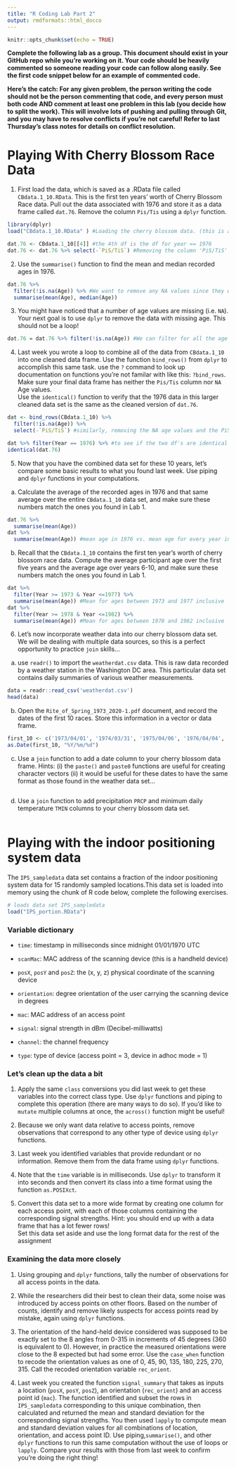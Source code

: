 ```yaml
---
title: "R Coding Lab Part 2"
output: rmdformats::html_docco
---
```


```r
knitr::opts_chunk$set(echo = TRUE)
```

**Complete the following lab as a group. This document should exist in your GitHub repo while you're working on it. Your code should be heavily commented so someone reading your code can follow along easily. See the first code snippet below for an example of commented code.**

**Here's the catch: For any given problem, the person writing the code should not be the person commenting that code, and every person must both code AND comment at least one problem in this lab (you decide how to split the work). This will involve lots of pushing and pulling through Git, and you may have to resolve conflicts if you're not careful! Refer to last Thursday's class notes for details on conflict resolution.**


# Playing With Cherry Blossom Race Data

1) First load the data, which is saved as a .RData file called `CBdata.1_10.RData`. This is the first ten years' worth of Cherry Blossom Race data. Pull out the data associated with 1976 and store it as a data frame called `dat.76`. Remove the column `Pis/Tis` using a `dplyr` function. 


```r
library(dplyr)
load("CBdata.1_10.RData" ) #Loading the cherry blossom data. (this is an example of a properly commented line of code)

dat.76 <- CBdata.1_10[[4]] #the 4th df is the df for year == 1976
dat.76 <- dat.76 %>% select(-`PiS/TiS`) #Removing the column 'PiS/TiS' since it is not needed
```


2) Use the `summarise()` function to find the mean and median recorded ages in 1976. 

```r
dat.76 %>% 
  filter(!is.na(Age)) %>% #We want to remove any NA values since they will affect the mean and median
  summarise(mean(Age), median(Age))
```


3) You might have noticed that a number of age values are missing (i.e. `NA`). Your next goal is to use `dplyr` to remove the data with missing age. This should not be a loop!  


```r
dat.76 = dat.76 %>% filter(!is.na(Age)) #We can filter for all the age values that are NOT NA, then save that df as dat.76 effectively removing them. 

```


4) Last week you wrote a loop to combine all of the data from `CBdata.1_10` into one cleaned data frame. Use the function `bind_rows()` from `dplyr` to accomplish this same task. use the `?` command to look up documentation on functions you're not familar with like this: `?bind_rows`. Make sure your final data frame has neither the `Pis/Tis` column nor `NA` Age values.  
Use the `identical()` function to verify that the 1976 data in this larger cleaned data set is the same as the cleaned version of `dat.76`. 

```r

dat <- bind_rows(CBdata.1_10) %>%
  filter(!is.na(Age)) %>% 
  select(-`PiS/TiS`) #similarly, removing the NA age values and the PiS/TiS column from all 10 df's

dat %>% filter(Year == 1976) %>% #to see if the two df's are identical we need to look at Year==1976
identical(dat.76)
```

5) Now that you have the combined data set for these 10 years, let's compare some basic results to what you found last week. Use piping and `dplyr` functions in your computations. 
a) Calculate the average of the recorded ages in 1976 and that same average over the entire `CBdata.1_10` data set, and make sure these numbers match the ones you found in Lab 1.  
```r
dat.76 %>% 
  summarise(mean(Age))
dat %>% 
  summarise(mean(Age)) #mean age in 1976 vs. mean age for every year in CBdata.1_10
```

b) Recall that the `CBdata.1_10` contains the first ten year's worth of cherry blossom race data. Compute the average participant age over the first five years and the average age over years 6-10, and make sure these numbers match the ones you found in Lab 1.  
```r
dat %>% 
  filter(Year >= 1973 & Year <=1977) %>%  
  summarise(mean(Age)) #Mean for ages between 1973 and 1977 inclusive
dat %>% 
  filter(Year >= 1978 & Year <=1982) %>% 
  summarise(mean(Age)) #Mean for ages between 1978 and 1982 inclusive
```



6) Let's now incorporate weather data into our cherry blossom data set. We will be dealing with multiple data sources, so this is a perfect opportunity to practice `join` skills...
a) use `readr()` to import the `weatherdat.csv` data. This is raw data recorded by a weather station in the Washington DC area. This particular data set contains daily summaries of various weather measurements. 
```r
data = readr::read_csv('weatherdat.csv')
head(data)
```

b) Open the `Rite_of_Spring_1973_2020-1.pdf` document, and record the dates of the first 10 races. Store this information in a vector or data frame.
```r
first_10 <- c('1973/04/01', '1974/03/31', '1975/04/06', '1976/04/04', '1977/04/03', '1978/04/02', '1979/04/01', '1980/03/30', '1981/04/05', '1982/04/04')
as.Date(first_10, "%Y/%m/%d")
```
c) Use a `join` function to add a date column to your cherry blossom data frame. Hints: (i) the `paste()` and `paste0` functions are useful for creating character vectors (ii) it would be useful for these dates to have the same format as those found in the weather data set...
```r

```


d) Use a `join` function to add precipitation `PRCP`  and minimum daily temperature `TMIN` columns to your cherry blossom data set.
```r

```

# Playing with the indoor positioning system data

The `IPS_sampledata` data set contains a fraction of the indoor positioning system data for 15 randomly sampled locations.This data set is loaded into memory using the chunk of R code below, complete the following exercises. 

```r
# loads data set IPS_sampledata
load("IPS_portion.RData")
```

### Variable dictionary

- `time`: timestamp in milliseconds since midnight 01/01/1970 UTC

- `scanMac`: MAC address of the scanning device (this is a handheld device)

- `posX`, `posY` and `posZ`: the (x, y, z) physical coordinate of the scanning device

- `orientation`: degree orientation of the user carrying the scanning device in degrees

- `mac`: MAC address of an access point

- `signal`: signal strength in dBm (Decibel-milliwatts)

- `channel`: the channel frequency

- `type`: type of device (access point = 3, device in adhoc mode = 1)

### Let's clean up the data a bit

1. Apply the same `class` conversions you did last week to get these variables into the correct class type. Use `dplyr` functions and piping to complete this operation (there are many ways to do so). If you'd like to `mutate` multiple columns at once, the `across()` function might be useful!

2. Because we only want data relative to access points, remove observations that correspond to any other type of device using `dplyr` functions.

3. Last week you identified variables that provide redundant or no information. Remove them from the data frame using `dplyr` functions. 

4. Note that the `time` variable is in milliseconds.  Use `dplyr` to transform it into seconds and then convert its class into a time format using the function `as.POSIXct`.

5. Convert this data set to a more wide format by creating one column for each access point, with each of those columns containing the corresponding signal strengths. Hint: you should end up with a data frame that has a lot fewer rows!  
Set this data set aside and use the long format data for the rest of the assignment


### Examining the data more closely

1. Using grouping and `dplyr` functions, tally the  number of observations for all access points in the data. 

2. While the researchers did their best to clean their data, some noise was introduced by access points on other floors.  Based on the number of counts, identify and remove likely suspects for access points read by mistake, again using `dplyr` functions.

3.  The orientation of the hand-held device considered was supposed to be exactly set to the 8 angles from 0-315 in increments of 45 degrees (360 is equivalent to 0). However, in practice the measured orientations were close to the 8 expected but had some error.  Use the `case_when` function to recode the orientation values as one of 0, 45, 90, 135, 180, 225, 270, 315. Call the recoded orientation variable `rec_orient`.

4. Last week you created the function `signal_summary` that takes as inputs a location (`posX`, `posY`, `posZ`), an orientation (`rec_orient`) and an access point id (`mac`).  The function identified and subset the rows in `IPS_sampledata` corresponding to this unique combination, then calculated and returned the mean and standard deviation for the corresponding signal strengths. You then used `lapply` to compute mean and standard deviation values for all combinations of location, orientation, and access point ID. 
Use piping,`summarise()`, and other `dplyr` functions to run this same computation without the use of loops or `lapply`. Compare your results with those from last week to confirm you're doing the right thing!